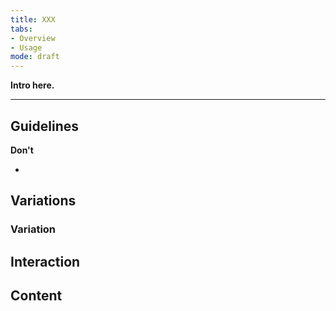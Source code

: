 ```yaml
---
title: XXX
tabs: 
- Overview
- Usage
mode: draft
---
```



**Intro here.**
<!--One to two sentences as an introduction to the component-->

***

## Guidelines
<!--List how to use it, sizes, widths, grid interactions, colour allowances -->



**Don't** 
<!--Bullet point list if needed -->

* 

## Variations 
<!--One ### heading per frame in Figma, explaining each component in that frame. One 'content' section per variation if needed -->


<Embed url="" />


### Variation 


## Interaction

## Content
